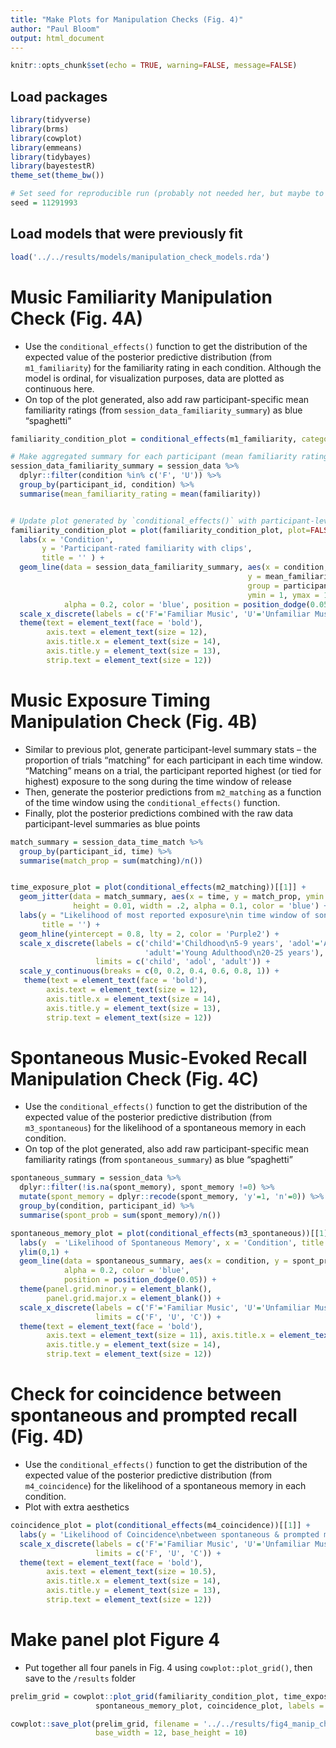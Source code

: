 ```yaml
---
title: "Make Plots for Manipulation Checks (Fig. 4)"
author: "Paul Bloom"
output: html_document
---
```


```r
knitr::opts_chunk$set(echo = TRUE, warning=FALSE, message=FALSE)
```

## Load packages
```r
library(tidyverse)
library(brms)
library(cowplot)
library(emmeans)
library(tidybayes)
library(bayestestR)
theme_set(theme_bw())

# Set seed for reproducible run (probably not needed her, but maybe to hold ggplot jitter constant)
seed = 11291993
```


## Load models that were previously fit

```r
load('../../results/models/manipulation_check_models.rda')
```


# Music Familiarity Manipulation Check (Fig. 4A)

* Use the `conditional_effects()` function to get the distribution of the expected value of the posterior predictive distribution (from `m1_familiarity`) for the familiarity rating in each condition. Although the model is ordinal, for visualization purposes, data are plotted as continuous here.
* On top of the plot generated, also add raw participant-specific mean familiarity ratings (from `session_data_familiarity_summary`) as blue "spaghetti"

```r
familiarity_condition_plot = conditional_effects(m1_familiarity, categorical = FALSE)

# Make aggregated summary for each participant (mean familiarity rating in each condition)
session_data_familiarity_summary = session_data %>%
  dplyr::filter(condition %in% c('F', 'U')) %>%
  group_by(participant_id, condition) %>%
  summarise(mean_familiarity_rating = mean(familiarity))


# Update plot generated by `conditional_effects()` with participant-level raw data
familiarity_condition_plot = plot(familiarity_condition_plot, plot=FALSE, cat_args = list(size = 3), errorbar_args = list(width = 0.1))[[1]] +
  labs(x = 'Condition',
       y = 'Participant-rated familiarity with clips',
       title = '' ) +
  geom_line(data = session_data_familiarity_summary, aes(x = condition, 
                                                     y = mean_familiarity_rating, 
                                                     group = participant_id,
                                                     ymin = 1, ymax = 1),
            alpha = 0.2, color = 'blue', position = position_dodge(0.05)) +
  scale_x_discrete(labels = c('F'='Familiar Music', 'U'='Unfamiliar Music')) +
  theme(text = element_text(face = 'bold'), 
        axis.text = element_text(size = 12), 
        axis.title.x = element_text(size = 14),
        axis.title.y = element_text(size = 13),
        strip.text = element_text(size = 12))

```

# Music Exposure Timing Manipulation Check (Fig. 4B)

* Similar to previous plot, generate participant-level summary stats -- the proportion of trials "matching" for each participant in each time window. "Matching" means on a trial, the participant reported highest (or tied for highest) exposure to the song during the time window of release
* Then, generate the posterior predictions from `m2_matching` as a function of the time window using the `conditional_effects()` function. 
* Finally, plot the posterior predictions combined with the raw data participant-level summaries as blue points

```r
match_summary = session_data_time_match %>%
  group_by(participant_id, time) %>%
  summarise(match_prop = sum(matching)/n())


time_exposure_plot = plot(conditional_effects(m2_matching))[[1]] +
  geom_jitter(data = match_summary, aes(x = time, y = match_prop, ymin = 1, ymax = 1), 
              height = 0.01, width = .2, alpha = 0.1, color = 'blue') +  
  labs(y = "Likelihood of most reported exposure\nin time window of song release", x = 'Time Period of Music Release', 
       title = '') +
  geom_hline(yintercept = 0.8, lty = 2, color = 'Purple2') +
  scale_x_discrete(labels = c('child'='Childhood\n5-9 years', 'adol'='Adolescence\n14-18 years',
                              'adult'='Young Adulthood\n20-25 years'), 
                   limits = c('child', 'adol', 'adult')) +
  scale_y_continuous(breaks = c(0, 0.2, 0.4, 0.6, 0.8, 1)) +
   theme(text = element_text(face = 'bold'), 
        axis.text = element_text(size = 12), 
        axis.title.x = element_text(size = 14),
        axis.title.y = element_text(size = 13),
        strip.text = element_text(size = 12))

```

# Spontaneous Music-Evoked Recall Manipulation Check (Fig. 4C)

* Use the `conditional_effects()` function to get the distribution of the expected value of the posterior predictive distribution (from `m3_spontaneous`) for the likelihood of a spontaneous memory in each condition. 
* On top of the plot generated, also add raw participant-specific mean familiarity ratings (from `spontaneous_summary`) as blue "spaghetti"

```r
spontaneous_summary = session_data %>%
  dplyr::filter(!is.na(spont_memory), spont_memory !=0) %>%
  mutate(spont_memory = dplyr::recode(spont_memory, 'y'=1, 'n'=0)) %>%
  group_by(condition, participant_id) %>%
  summarise(spont_prob = sum(spont_memory)/n())

spontaneous_memory_plot = plot(conditional_effects(m3_spontaneous))[[1]] +
  labs(y  = 'Likelihood of Spontaneous Memory', x = 'Condition', title = '') +
  ylim(0,1) +
  geom_line(data = spontaneous_summary, aes(x = condition, y = spont_prob, group = participant_id, ymin = 1, ymax = 1), 
            alpha = 0.2, color = 'blue',
            position = position_dodge(0.05)) +
  theme(panel.grid.minor.y = element_blank(),
        panel.grid.major.x = element_blank()) +
  scale_x_discrete(labels = c('F'='Familiar Music', 'U'='Unfamiliar Music', 'C'='Non-music clips'),
                   limits = c('F', 'U', 'C')) +
  theme(text = element_text(face = 'bold'), 
        axis.text = element_text(size = 11), axis.title.x = element_text(size = 14),
        axis.title.y = element_text(size = 14),
        strip.text = element_text(size = 12))
```

# Check for coincidence between spontaneous and prompted recall (Fig. 4D)

* Use the `conditional_effects()` function to get the distribution of the expected value of the posterior predictive distribution (from `m4_coincidence`) for the likelihood of a spontaneous memory in each condition. 
* Plot with extra aesthetics

```r
coincidence_plot = plot(conditional_effects(m4_coincidence))[[1]] +
  labs(y = 'Likelihood of Coincidence\nbetween spontaneous & prompted memory',  x = 'Condition', title = '') +
  scale_x_discrete(labels = c('F'='Familiar Music', 'U'='Unfamiliar Music', 'C'='Non-music clips'),
                   limits = c('F', 'U', 'C')) +
  theme(text = element_text(face = 'bold'), 
        axis.text = element_text(size = 10.5), 
        axis.title.x = element_text(size = 14),
        axis.title.y = element_text(size = 13),
        strip.text = element_text(size = 12))
```

# Make panel plot Figure 4

* Put together all four panels in Fig. 4 using `cowplot::plot_grid()`, then save to the `/results` folder

```r
prelim_grid = cowplot::plot_grid(familiarity_condition_plot, time_exposure_plot, 
                   spontaneous_memory_plot, coincidence_plot, labels = c('A ', 'B', 'C', 'D'))

cowplot::save_plot(prelim_grid, filename = '../../results/fig4_manip_check.png', 
                   base_width = 12, base_height = 10)
```
